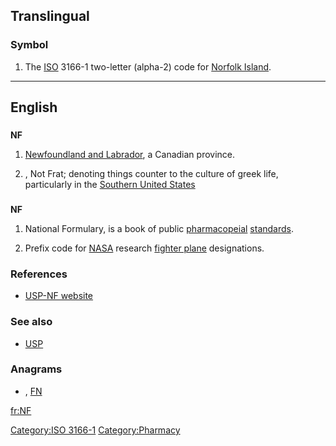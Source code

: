 {{also|.nf}}
==Translingual==
===Symbol===
{{infl|mul|symbol}}
# The [[ISO]] 3166-1 two-letter (alpha-2) code for [[Norfolk Island]].

[[Category:ISO 3166-1]]
----

==English==

==={{abbreviation}}===
'''NF'''

# {{Canada}} [[Newfoundland and Labrador]], a Canadian province.
# {{Slang}}, Not Frat; denoting things counter to the culture of greek life, particularly in the [[Southern United States]]

==={{initialism}}===
'''NF'''

# {{US}} National Formulary, is a book of public [[pharmacopeial]] [[standards]].
# {{US|aviation}} Prefix code for [[NASA]] research [[fighter plane]] designations.

===References===
* [http://www.usp.org/USPNF/ USP-NF website]

===See also===
* [[USP]]

===Anagrams===
* {{alphagram|[[fn#English|fn]]}} , [[FN#English|FN]]


[[Category:Pharmacy]]

[[fr:NF]]